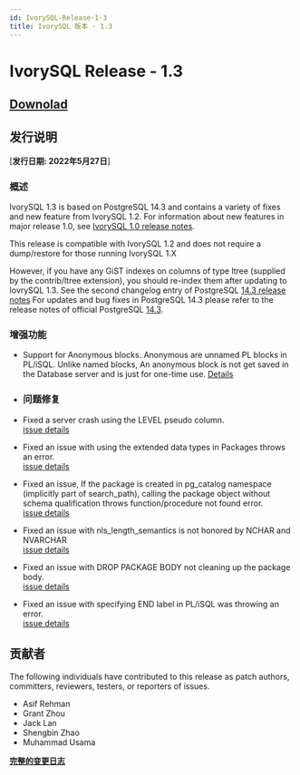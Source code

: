 ```yaml
---
id: IvorySQL-Release-1-3
title: IvorySQL 版本 - 1.3
---
```


# IvorySQL Release - 1.3

## [**Downolad**](https://github.com/IvorySQL/IvorySQL/releases/tag/Ivory_REL_1_3)

## 发行说明
[**发行日期: 2022年5月27日**]

### 概述

IvorySQL 1.3 is based on PostgreSQL 14.3 and contains a variety of fixes and new feature from IvorySQL 1.2.
For information about new features in major release 1.0, see [IvorySQL 1.0 release notes](ivorysql-v1-0-release-page).  


This release is compatible with IvorySQL 1.2 and does not require a dump/restore for those running IvorySQL 1.X

However, if you have any GiST indexes on columns of type ltree (supplied by the contrib/ltree extension),
you should re-index them after updating to IovrySQL 1.3.
See the second changelog entry of PostgreSQL [14.3 release notes](https://www.postgresql.org/docs/release/14.3/)
For updates and bug fixes in PostgreSQL 14.3 please refer to the release notes of official PostgreSQL [14.3](https://www.postgresql.org/docs/release/14.3/).


### 增强功能

- Support for Anonymous blocks.
    Anonymous are unnamed PL blocks in PL/iSQL.
    Unlike named blocks, An anonymous block is not get saved in the Database server and is just for one-time use.
    [Details](https://github.com/IvorySQL/IvorySQL/issues/56)

- ### 问题修复

- Fixed a server crash using the LEVEL pseudo column.  
    [issue details](https://github.com/IvorySQL/IvorySQL/issues/80)

- Fixed an issue with using the extended data types in Packages throws an error.  
    [issue details](https://github.com/IvorySQL/IvorySQL/pull/91)

- Fixed an issue, If the package is created in pg_catalog namespace (implicitly part of search_path), calling the package object without schema qualification throws function/procedure not found error.  
    [issue details](https://github.com/IvorySQL/IvorySQL/issues/88)

- Fixed an issue with nls_length_semantics is not honored by NCHAR and NVARCHAR  
    [issue details](https://github.com/IvorySQL/IvorySQL/issues/46)

- Fixed an issue with DROP PACKAGE BODY not cleaning up the package body.  
    [issue details](https://github.com/IvorySQL/IvorySQL/issues/107)

- Fixed an issue with specifying END label in PL/iSQL was throwing an error.  
    [issue details](https://github.com/IvorySQL/IvorySQL/issues/67)


## 贡献者
The following individuals have contributed to this release as patch authors,
committers, reviewers, testers, or reporters of issues.

- Asif Rehman
- Grant Zhou
- Jack Lan
- Shengbin Zhao
- Muhammad Usama

**[完整的变更日志](https://github.com/IvorySQL/IvorySQL/commits/Ivory_REL_1_3)**
